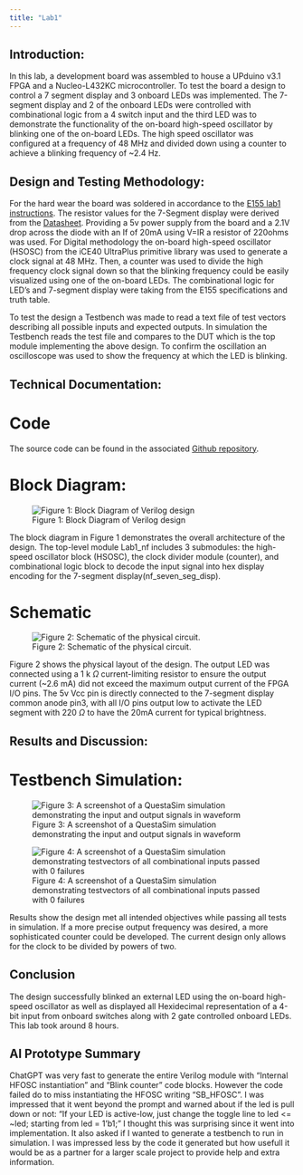 ```yaml
---
title: "Lab1"
---
```

## Introduction:
In this lab, a development board was assembled to house a UPduino v3.1 FPGA and a Nucleo-L432KC microcontroller. To test the board a design to control a 7 segment display and 3 onboard LEDs was implemented. The 7-segment display and 2 of the onboard LEDs were controlled with combinational logic from a 4 switch input and the third LED was to demonstrate the functionality of the on-board high-speed oscillator by blinking one of the on-board LEDs. The high speed oscillator was configured at a frequency of 48 MHz and divided down using a counter to achieve a blinking frequency of ~2.4 Hz.

## Design and Testing Methodology:
For the hard wear the board was soldered in accordance to the [E155 lab1 instructions](https://hmc-e155.github.io/lab/lab1/#testing-the-boards). The resistor values for the 7-Segment display were derived from the [Datasheet](https://hmc-e155.github.io/assets/doc/MAN64x0%20Series.pdf). Providing a 5v power supply from the board and a 2.1V drop across the diode with an If of 20mA using V=IR a resistor of 220ohms was used. For Digital methodology the on-board high-speed oscillator (HSOSC) from the iCE40 UltraPlus primitive library was used to generate a clock signal at 48 MHz. Then, a counter was used to divide the high frequency clock signal down so that the blinking frequency could be easily visualized using one of the on-board LEDs. The combinational logic for LED's and 7-segment display were taking from the E155 specifications and truth table. 

To test the design a Testbench was made to read a text file of test vectors describing all possible inputs and expected outputs. In simulation the Testbench reads the test file and compares to the DUT which is the top module implementing the above design. To confirm the oscillation an oscilloscope was used to show the frequency at which the LED is blinking. 

## Technical Documentation:
# Code
The source code can be found in the associated [Github repository](https://github.com/Noah-Fotenos/E155/lab1).

# Block Diagram:

![Figure 1: Block Diagram of Verilog design](images/Lab1_block.jpeg)

The block diagram in Figure 1 demonstrates the overall architecture of the design. The top-level module Lab1_nf includes 3 submodules: the high-speed oscillator block (HSOSC), the clock divider module (counter), and combinational logic block to decode the input signal into hex display encoding for the 7-segment display(nf_seven_seg_disp).

# Schematic
![Figure 2: Schematic of the physical circuit.](images/Lab1_schematic.jpeg)

Figure 2 shows the physical layout of the design. The output LED was connected using a 1 k $\Omega$ current-limiting resistor to ensure the output current (~2.6 mA) did not exceed the maximum output current of the FPGA I/O pins. The 5v Vcc pin is directly connected to the 7-segment display common anode pin3, with all I/O pins output low to activate the LED segment with 220 $\Omega$ to have the 20mA current for typical brightness. 

## Results and Discussion:

# Testbench Simulation:

![Figure 3: A screenshot of a QuestaSim simulation demonstrating the input and output signals in waveform](images/testbench.jpg)

![Figure 4: A screenshot of a QuestaSim simulation demonstrating testvectors of all combinational inputs passed with 0 failures](images/results.jpg)

Results show the design met all intended objectives while passing all tests in simulation. If a more precise output frequency was desired, a more sophisticated counter could be developed. The current design only allows for the clock to be divided by powers of two.

## Conclusion

The design successfully blinked an external LED using the on-board high-speed oscillator as well as displayed all Hexidecimal representation of a 4-bit input from onboard switches along with 2 gate controlled onboard LEDs. This lab took around 8 hours.

## AI Prototype Summary

ChatGPT was very fast to generate the entire Verilog module with "Internal HFOSC instantiation" and "Blink counter" code blocks. However the code failed do to miss instantiating the HFOSC writing "SB_HFOSC". I was impressed that it went beyond the prompt and warned about if the led is pull down or not: "If your LED is active-low, just change the toggle line to led <= ~led; starting from led = 1'b1;" I thought this was surprising since it went into implementation. It also asked if I wanted to generate a testbench to run in simulation. I was impressed less by the code it generated but how usefull it would be as a partner for a larger scale project to provide help and extra information. 


